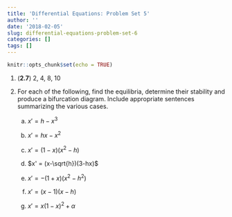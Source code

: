 ```yaml
---
title: 'Differential Equations: Problem Set 5'
author: ''
date: '2018-02-05'
slug: differential-equations-problem-set-6
categories: []
tags: []
---
```


```r
knitr::opts_chunk$set(echo = TRUE)
```

1.  (**2.7**) 2, 4, 8, 10

1.  For each of the following, find the equilibria, determine their stability and produce a bifurcation diagram. Include appropriate sentences summarizing the various cases.

    a.  $x' = h - x^3$
    
    a.  $x' = hx - x^2$
    
    a.  $x' = (1-x)(x^2-h)$
    
    a.  $x' = (x-\sqrt{h})(3-hx)$
    
    a.  $x' = -(1+x)(x^2-h^2)$
    
    a.  $x' = (x-1)(x-h)$
    
    a.  $x'= x(1 - x) ^ 2 + \alpha$
